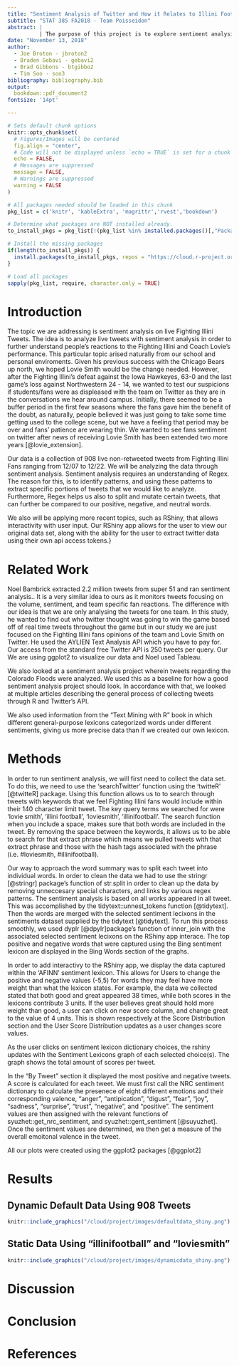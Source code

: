 ```yaml
---
title: "Sentiment Analysis of Twitter and How it Relates to Illini Football"
subtitle: "STAT 385 FA2018 - Team Poisseidon"
abstract: |
          | The purpose of this project is to explore sentiment analysis of twitter and how it relates to the illini football team. We will be analyzing the tweets from 12/07 to 12/17 with keywords that we thought depited tweets that a Fighting Illini Fan would include. This is in order to see how fans and students view the illini football team and their opinions on Lovie Smith. Lovie Smith has a 6-year contract with the Illini and after 3 years we have failed to make a bowl game. 
date: "November 13, 2018"
author:
  - Joe Broton - jbroton2
  - Braden Gebavi - gebavi2
  - Brad Gibbons - btgibbo2
  - Tim Soo - soo3
bibliography: bibliography.bib
output: 
  bookdown::pdf_document2
fontsize: '14pt'

---
```

```r
# Sets default chunk options
knitr::opts_chunk$set(
  # Figures/Images will be centered
  fig.align = "center", 
  # Code will not be displayed unless `echo = TRUE` is set for a chunk
  echo = FALSE,
  # Messages are suppressed
  message = FALSE,
  # Warnings are suppressed
  warning = FALSE
)
```

```r
# All packages needed should be loaded in this chunk
pkg_list = c('knitr', 'kableExtra', 'magrittr','rvest','bookdown')

# Determine what packages are NOT installed already.
to_install_pkgs = pkg_list[!(pkg_list %in% installed.packages()[,"Package"])]

# Install the missing packages
if(length(to_install_pkgs)) {
  install.packages(to_install_pkgs, repos = "https://cloud.r-project.org")
}

# Load all packages
sapply(pkg_list, require, character.only = TRUE)
```



\newpage
# Introduction


The topic we are addressing is sentiment analysis on live Fighting Illini Tweets. The idea is to analyze live tweets with sentiment analysis in order to further understand people's reactions to the Fighting Illini and Coach Lovie's performance. This particular topic arised naturally from our school and personal enviroments. Given his previous success with the Chicago Bears up north, we hoped Lovie Smith would be the change needed. However, after the Fighting Illini’s defeat against the Iowa Hawkeyes, 63-0 and the last game's loss against Northwestern 24 - 14, we wanted to test our suspicions if students/fans were as displeased with the team on Twitter as they are in the conversations we hear around campus. Initially, there seemed to be a buffer period in the first few seasons where the fans gave him the benefit of the doubt, as naturally, people believed it was just going to take some time getting used to the college scene, but we have a feeling that period may be over and fans’ patience are wearing thin. We wanted to see fans sentiment on twitter after news of receiving Lovie Smith has been extended two more years [@lovie_extension].

Our data is a collection of 908 live non-retweeted tweets from Fighting Illini Fans ranging from 12/07 to 12/22. We will be analyzing the data through sentiment analysis. Sentiment analysis requires an understanding of Regex. The reason for this, is to identify patterns, and using these patterns to extract specific portions of tweets that we would like to analyze. Furthermore, Regex helps us also to split and mutate certain tweets, that can further be compared to our positive, negative, and neutral words.

We also will be applying more recent topics, such as RShiny, that allows interactivity with user input. Our RShiny app allows for the user to view our original data set, along with the ability for the user to extract twitter data using their own api access tokens.}



# Related Work

Noel Bambrick extracted 2.2 million tweets from super 51 and ran sentiment analysis..  It is a very similar idea to ours as it monitors tweets focusing on the volume, sentiment, and team specific fan reactions.  The difference with our idea is that we are only analysing the tweets for one team.  In this study, he wanted to find out who twitter thought was going to win the game based off of real time tweets throughout the game but in our study we are just focused on the Fighting Illini fans opinions of the team and Lovie Smith on Twitter. He used the AYLIEN Text Analysis API which you have to pay for. Our access from the standard free Twitter API is 250 tweets per query. Our We are using ggplot2 to visualize our data and Noel used Tableau.  



We also looked at a sentiment analysis project wherein tweets regarding the Colorado Floods were analyzed. We used this as a baseline for how a good sentiment analysis project should look. In accordance with that, we looked at multiple articles describing the general process of collecting tweets through R and Twitter’s API.



We also used information from the “Text Mining with R” book in which different general-purpose lexicons categorized words under different sentiments, giving us more precise data than if we created our own lexicon.


# Methods

In order to run sentiment analysis, we will first need to collect the data set. To do this, we need to use the ‘searchTwitter’ function using the ‘twitteR’ [@twitteR] package. Using this function allows us to to search through tweets with keywords that we feel Fighting Illini fans would include within their 140 character limit tweet. The key query terms we searched for were 'lovie smith', 'illini football', 'loviesmith', 'illinifootball'. The search function when you include a space, makes sure that both words are included in the tweet. By removing the space between the keywords, it allows us to be able to search for that extract phrase which means we pulled tweets with that extract phrase and those with the hash tags associated with the phrase (i.e. #loviesmith, #illinifootball). 

Our way to approach the word summary was to split each tweet into individual words. In order to clean the data we had to use the stringr [@stringr] package's function of str.split in order to clean up the data by removing unneccesary special characters, and links by various regex patterns. The sentiment analysis is based on all works appeared in all tweet. This was accomplished by the tidytext::unnest_tokens function [@tidytext]. Then the words are merged with the selected sentiment lecixons in the sentiments dataset supplied by the tidytext [@tidytext]. To run this process smoothly, we used dyplr [@dpylr]package's function of inner_join with the associated selected sentiment lecixons on the RShiny app interace. The top positive and negative words that were captured using the Bing sentiment lexicon are displayed in the Bing Words section of the graphs. 

In order to add interactivy to the RShiny app, we display the data captured within the 'AFINN' sentiment lexicon. This allows for Users to change the positive and negative values (-5,5) for words they may feel have more weight than what the lexicon states. For example, the data we collected stated that both good and great appeared 38 times, while both scores in the lexicons contribute 3 units. If the user believes great should hold more weight than good, a user can click on new score column, and change great to the value of 4 units. This is shown respectively at the Score Distribution section and the User Score Distribution updates as a user changes score values. 

As the user clicks on sentiment lexicon dictionary choices, the rshiny updates with the Sentiment Lexicons graph of each selected choice(s). The graph shows the total amount of scores per tweet. 

In the "By Tweet" section it displayed the most positive and negative tweets. A score is calculated for each tweet. We must first call the NRC sentiment dictionary to calculate the presenece of eight different emotions and their corresponding valence, "anger", "antipication", "digust", "fear", "joy", "sadness", "surprise", "trust", "negative", and "positive". The sentiment values are then assigned with the relevant functions of syuzhet::get_nrc_sentiment, and syuzhet::gent_sentiment [@suyuzhet]. Once the sentiment values are determined, we then get a measure of the overall emoitonal valence in the tweet. 

All our plots were created using the ggplot2 packages [@ggplot2]



# Results


## Dynamic Default Data Using 908 Tweets
```r

knitr::include_graphics("/cloud/project/images/defaultdata_shiny.png")

```

## Static Data Using "illinifootball" and "loviesmith"
```r

knitr::include_graphics("/cloud/project/images/dynamicdata_shiny.png")

```

\newpage



# Discussion



# Conclusion


\newpage

# References





